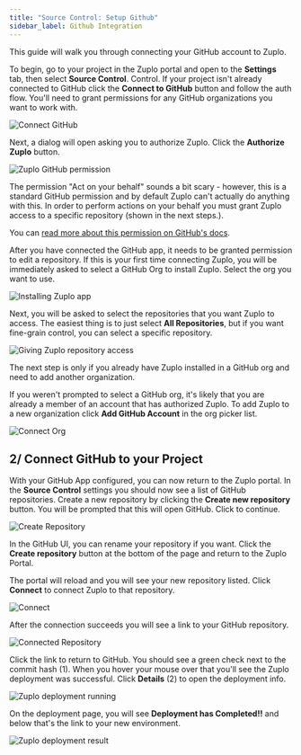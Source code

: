 ```yaml
---
title: "Source Control: Setup Github"
sidebar_label: Github Integration
---
```


This guide will walk you through connecting your GitHub account to Zuplo.

To begin, go to your project in the Zuplo portal and open to the **Settings**
tab, then select **Source Control**. Control. If your project isn't already
connected to GitHub click the **Connect to GitHub** button and follow the auth
flow. You'll need to grant permissions for any GitHub organizations you want to
work with.

![Connect GitHub](../../public/media/step-4-deploying-to-the-edge/image-1.png)

Next, a dialog will open asking you to authorize Zuplo. Click the **Authorize
Zuplo** button.

<Framed margin={6}>

![Zuplo GitHub permission](../../public/media/source-control-setup-github/d6194a80-b6d6-429e-85a6-ae1cb4a3375e.png)

</Framed>

<Callout type="tip" title="GitHub Permissions" >

The permission "Act on your behalf" sounds a bit scary - however, this is a
standard GitHub permission and by default Zuplo can't actually do anything with
this. In order to perform actions on your behalf you must grant Zuplo access to
a specific repository (shown in the next steps.).

You can
[read more about this permission on GitHub's docs](https://docs.github.com/en/apps/using-github-apps/authorizing-github-apps#about-github-apps-acting-on-your-behalf).

</Callout>

After you have connected the GitHub app, it needs to be granted permission to
edit a repository. If this is your first time connecting Zuplo, you will be
immediately asked to select a GitHub Org to install Zuplo. Select the org you
want to use.

<Framed margin={6}>

![Installing Zuplo app](../../public/media/source-control-setup-github/eef76bd7-4d26-4f86-96e8-89ebede03beb.png)

</Framed>

Next, you will be asked to select the repositories that you want Zuplo to
access. The easiest thing is to just select **All Repositories**, but if you
want fine-grain control, you can select a specific repository.

<Framed margin={6}>

![Giving Zuplo repository access](../../public/media/source-control-setup-github/ff482269-9aa2-44c3-8266-b2682b3d6ea5.png)

</Framed>

<Callout type="caution" title="Existing Installation" >

The next step is only if you already have Zuplo installed in a GitHub org and
need to add another organization.

</Callout>

If you weren't prompted to select a GitHub org, it's likely that you are already
a member of an account that has authorized Zuplo. To add Zuplo to a new
organization click **Add GitHub Account** in the org picker list.

![Connect Org](../../public/media/step-4-deploying-to-the-edge/image-2.png)

## 2/ Connect GitHub to your Project

With your GitHub App configured, you can now return to the Zuplo portal. In the
**Source Control** settings you should now see a list of GitHub repositories.
Create a new repository by clicking the **Create new repository** button. You
will be prompted that this will open GitHub. Click to continue.

![Create Repository](../../public/media/step-4-deploying-to-the-edge/image-3.png)

In the GitHub UI, you can rename your repository if you want. Click the **Create
repository** button at the bottom of the page and return to the Zuplo Portal.

The portal will reload and you will see your new repository listed. Click
**Connect** to connect Zuplo to that repository.

![Connect](../../public/media/step-4-deploying-to-the-edge/image-4.png)

After the connection succeeds you will see a link to your GitHub repository.

![Connected Repository](../../public/media/step-4-deploying-to-the-edge/image-5.png)

Click the link to return to GitHub. You should see a green check next to the
commit hash (1). When you hover your mouse over that you'll see the Zuplo
deployment was successful. Click **Details** (2) to open the deployment info.

![Zuplo deployment running](../../public/media/source-control-setup-github/0a9932eb-7c16-49cf-9720-0beb450724eb.png)

On the deployment page, you will see **Deployment has Completed!!** and below
that's the link to your new environment.

![Zuplo deployment result](../../public/media/source-control-setup-github/26fa58b6-7a5a-4627-bd9f-246972639f12.png)
